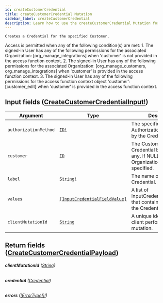 ```yaml
---
id: createCustomerCredential
title: createCustomerCredential Mutation
sidebar_label: createCustomerCredential
description: Learn how to use the createCustomerCredential Mutation for 's API.
---
```


    Creates a Credential for the specified Customer.

Access is permitted when any of the following condition(s) are met: 1. The signed-in User has any of the following permissions for the associated Organization: [org_manage_integrations] when 'customer' is not provided in the access function context. 2. The signed-in User has any of the following permissions for the associated Organization: [org_manage_customers, org_manage_integrations] when 'customer' is provided in the access function context. 3. The signed-in User has any of the following permissions for the access function context object 'customer': [customer_edit] when 'customer' is provided in the access function context.

## Input fields ([CreateCustomerCredentialInput!](api/schema/input_object/CreateCustomerCredentialInput.mdx))

| Argument              | Type                                                                                   | Description                                                                                  |
| --------------------- | -------------------------------------------------------------------------------------- | -------------------------------------------------------------------------------------------- |
| `authorizationMethod` | [`ID!`](api/schema/scalar/ID.mdx)                                                      | The specific AuthorizationMethod used by the Credential.                                     |
| `customer`            | [`ID`](api/schema/scalar/ID.mdx)                                                       | The Customer the Credential belongs to, if any. If NULL then Organization will be specified. |
| `label`               | [`String!`](api/schema/scalar/String.mdx)                                              | The name of the Credential.                                                                  |
| `values`              | [`[InputCredentialFieldValue]`](api/schema/input_object/InputCredentialFieldValue.mdx) | A list of InputCredentialFieldValues that contain the values for the CredentialFields.       |
| `clientMutationId`    | [`String`](api/schema/scalar/String.mdx)                                               | A unique identifier for the client performing the mutation.                                  |

## Return fields ([CreateCustomerCredentialPayload](api/schema/object/CreateCustomerCredentialPayload.mdx))

###### <b>clientMutationId</b> ([String](api/schema/scalar/String.mdx))

###### <b>credential</b> ([Credential](api/schema/object/Credential.mdx))

###### <b>errors</b> ([[ErrorType!]!](api/schema/object/ErrorType.mdx))
